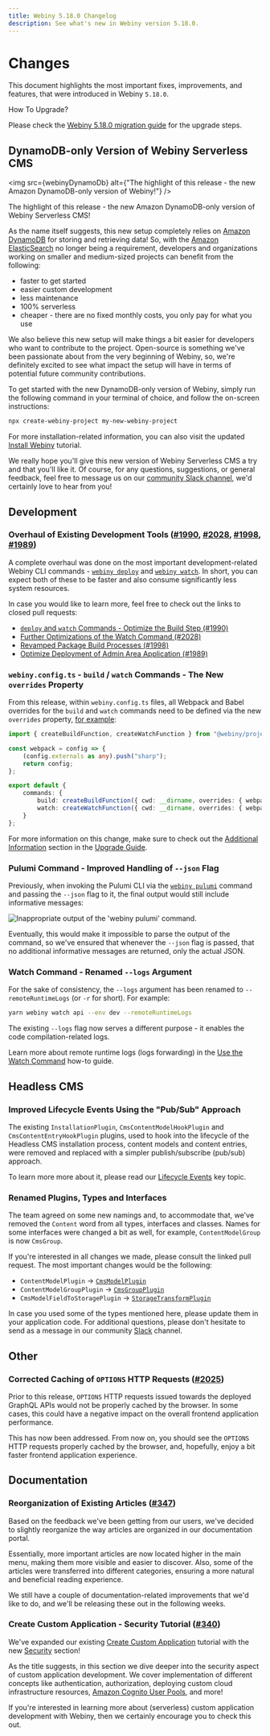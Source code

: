 ```yaml
---
title: Webiny 5.18.0 Changelog
description: See what's new in Webiny version 5.18.0.
---
```




# Changes

This document highlights the most important fixes, improvements, and features, that were introduced in Webiny `5.18.0`.

<Alert type="info">

 How To Upgrade?

Please check the [Webiny 5.18.0 migration guide](/docs/release-notes/5.18.0/upgrade-guide) for the upgrade steps.

</Alert>

## DynamoDB-only Version of Webiny Serverless CMS


<img src={webinyDynamoDb} alt={"The highlight of this release - the new Amazon DynamoDB-only version of Webiny!"} />


The highlight of this release - the new Amazon DynamoDB-only version of Webiny Serverless CMS!

As the name itself suggests, this new setup completely relies on [Amazon DynamoDB](https://aws.amazon.com/dynamodb/) for storing and retrieving data! So, with the [Amazon ElasticSearch](https://aws.amazon.com/opensearch-service/the-elk-stack/what-is-elasticsearch/) no longer being a requirement, developers and organizations working on smaller and medium-sized projects can benefit from the following:

- faster to get started
- easier custom development
- less maintenance
- 100% serverless
- cheaper - there are no fixed monthly costs, you only pay for what you use

We also believe this new setup will make things a bit easier for developers who want to contribute to the project. Open-source is something we've been passionate about from the very beginning of Webiny, so, we're definitely excited to see what impact the setup will have in terms of potential future community contributions.

To get started with the new DynamoDB-only version of Webiny, simply run the following command in your terminal of choice, and follow the on-screen instructions:

```bash
npx create-webiny-project my-new-webiny-project
```

<Alert type="info">

For more installation-related information, you can also visit the updated [Install Webiny](/docs/tutorials/install-webiny) tutorial.

</Alert>

We really hope you'll give this new version of Webiny Serverless CMS a try and that you'll like it. Of course, for any questions, suggestions, or general feedback, feel free to message us on our [community Slack channel](https://www.webiny.com/slack), we'd certainly love to hear from you!

## Development

### Overhaul of Existing Development Tools ([#1990](https://github.com/webiny/webiny-js/pull/1990), [#2028](https://github.com/webiny/webiny-js/pull/2028), [#1998](https://github.com/webiny/webiny-js/pull/1998), [#1989](https://github.com/webiny/webiny-js/pull/1989))

A complete overhaul was done on the most important development-related Webiny CLI commands - [`webiny deploy`](/docs/how-to-guides/deployment/deploy-your-project) and [`webiny watch`](/docs/how-to-guides/use-watch-command). In short, you can expect both of these to be faster and also consume significantly less system resources.

In case you would like to learn more, feel free to check out the links to closed pull requests:

- [`deploy` and `watch` Commands - Optimize the Build Step (#1990)](https://github.com/webiny/webiny-js/pull/1990)
- [Further Optimizations of the Watch Command (#2028)](https://github.com/webiny/webiny-js/pull/2028)
- [Revamped Package Build Processes (#1998)](https://github.com/webiny/webiny-js/pull/1998)
- [Optimize Deployment of Admin Area Application (#1989)](https://github.com/webiny/webiny-js/pull/1989)

### `webiny.config.ts` - `build` / `watch` Commands - The New `overrides` Property

From this release, within `webiny.config.ts` files, all Webpack and Babel overrides for the `build` and `watch` commands need to be defined via the new `overrides` property, [for example](https://github.com/webiny/webiny-js/blob/v5/packages/cwp-template-aws/template/common/api/code/fileManager/transform/webiny.config.ts#L10-L11):

```ts api/code/fileManager/transform/webiny.config.ts
import { createBuildFunction, createWatchFunction } from "@webiny/project-utils";

const webpack = config => {
    (config.externals as any).push("sharp");
    return config;
};

export default {
    commands: {
        build: createBuildFunction({ cwd: __dirname, overrides: { webpack } }),
        watch: createWatchFunction({ cwd: __dirname, overrides: { webpack } })
    }
};
```

For more information on this change, make sure to check out the [Additional Information](/docs/release-notes/5.18.0/upgrade-guide#additional-information) section in the [Upgrade Guide](/docs/release-notes/5.18.0/upgrade-guide).

### Pulumi Command - Improved Handling of `--json` Flag

Previously, when invoking the Pulumi CLI via the [`webiny pulumi`](/docs/key-topics/webiny-cli#yarn-webiny-pulumi-folder---env-env----command) command and passing the `--json` flag to it, the final output would still include informative messages:


<img src={pulumiCliJsonIssue} alt="Inappropriate output of the 'webiny pulumi' command." />


Eventually, this would make it impossible to parse the output of the command, so we've ensured that whenever the `--json` flag is passed, that no additional informative messages are returned, only the actual JSON.

### Watch Command - Renamed `--logs` Argument

For the sake of consistency, the `--logs` argument has been renamed to `--remoteRuntimeLogs` (or `-r` for short). For example:

```bash
yarn webiny watch api --env dev --remoteRuntimeLogs
```

The existing `--logs` flag now serves a different purpose - it enables the code compilation-related logs.

<Alert type="success">

Learn more about remote runtime logs (logs forwarding) in the [Use the Watch Command](/docs/how-to-guides/use-watch-command#enabling-logs-forwarding) how-to guide.

</Alert>

## Headless CMS

### Improved Lifecycle Events Using the "Pub/Sub" Approach

The existing `InstallationPlugin`, `CmsContentModelHookPlugin` and `CmsContentEntryHookPlugin` plugins, used to hook into the lifecycle of the Headless CMS installation process, content models and content entries, were removed and replaced with a simpler publish/subscribe (pub/sub) approach.

To learn more more about it, please read our [Lifecycle Events](/docs/key-topics/headless-cms/lifecycle-events) key topic.

### Renamed Plugins, Types and Interfaces

The team agreed on some new namings and, to accommodate that, we've removed the `Content` word from all types, interfaces and classes.
Names for some interfaces were changed a bit as well, for example, `ContentModelGroup` is now `CmsGroup`.

If you're interested in all changes we made, please consult the linked pull request. The most important changes would be the following:

- `ContentModelPlugin` → [`CmsModelPlugin`](https://github.com/webiny/webiny-js/blob/next/packages/api-headless-cms/src/content/plugins/CmsModelPlugin.ts#L9)
- `ContentModelGroupPlugin` → [`CmsGroupPlugin`](https://github.com/webiny/webiny-js/blob/next/packages/api-headless-cms/src/content/plugins/CmsGroupPlugin.ts#L8)
- `CmsModelFieldToStoragePlugin` → [`StorageTransformPlugin`](https://github.com/webiny/webiny-js/blob/next/packages/api-headless-cms/src/content/plugins/storage/StorageTransformPlugin.ts#L26)

<Alert type="success">

In case you used some of the types mentioned here, please update them in your application code. For additional questions, please don't hesitate to send as a message in our community [Slack](https://www.webiny.com/slack) channel.

</Alert>

<!--

## Page Builder

### Button Page Element - Ability to Register A Custom Callback Handler ([#2022](https://github.com/webiny/webiny-js/pull/2022))

Prior to this release, we could say the Button page element was a bit "basic", since it was only capable of representing a link and nothing else. But, not anymore.

Thanks to [@econtentmaps](https://github.com/econtentmaps), the button can now also be configured to execute a piece of code, that you previously registered via the new [`PbButtonElementClickHandlerPlugin`](https://github.com/webiny/webiny-js/blob/next/packages/app-page-builder/src/types.ts#L256) plugin.

[IMAGE]

-->

## Other

### Corrected Caching of `OPTIONS` HTTP Requests ([#2025](https://github.com/webiny/webiny-js/pull/2025))

Prior to this release, `OPTIONS` HTTP requests issued towards the deployed GraphQL APIs would not be properly cached by the browser. In some cases, this could have a negative impact on the overall frontend application performance.

This has now been addressed. From now on, you should see the `OPTIONS` HTTP requests properly cached by the browser, and, hopefully, enjoy a bit faster frontend application experience.

## Documentation

### Reorganization of Existing Articles ([#347](https://github.com/webiny/docs.webiny.com/pull/347))

Based on the feedback we've been getting from our users, we've decided to slightly reorganize the way articles are organized in our documentation portal.

Essentially, more important articles are now located higher in the main menu, making them more visible and easier to discover. Also, some of the articles were transferred into different categories, ensuring a more natural and beneficial reading experience.

We still have a couple of documentation-related improvements that we'd like to do, and we'll be releasing these out in the following weeks.

### Create Custom Application - Security Tutorial ([#340](https://github.com/webiny/docs.webiny.com/pull/340))

We've expanded our existing [Create Custom Application](/docs/tutorials/create-custom-application/introduction) tutorial with the new [Security](/docs/tutorials/create-custom-application/security/introduction) section!

As the title suggests, in this section we dive deeper into the security aspect of custom application development. We cover implementation of different concepts like authentication, authorization, deploying custom cloud infrastructure resources, [Amazon Cognito User Pools](https://docs.aws.amazon.com/cognito/latest/developerguide/cognito-user-identity-pools.html), and more!

If you're interested in learning more about (serverless) custom application development with Webiny, then we certainly encourage you to check this out.
